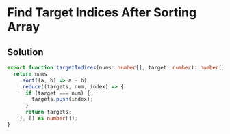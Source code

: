 # Find Target Indices After Sorting Array

## Solution

```typescript filename="solution.ts" copy
export function targetIndices(nums: number[], target: number): number[] {
  return nums
    .sort((a, b) => a - b)
    .reduce((targets, num, index) => {
      if (target === num) {
        targets.push(index);
      }
      return targets;
    }, [] as number[]);
}
```
